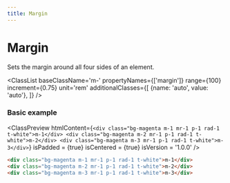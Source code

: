 ```yaml
---
title: Margin
---
```



# Margin

Sets the margin around all four sides of an element.

<ClassList 
  baseClassName='m-' 
  propertyNames={['margin']}
  range={100} 
  increment={0.75} 
  unit='rem' 
  additionalClasses={[
    {name: 'auto', value: 'auto'},
  ]} 
/>

### Basic example

<ClassPreview
  htmlContent={`
    <div class="bg-magenta m-1 mr-1 p-1 rad-1 t-white">m-1</div>
    <div class="bg-magenta m-2 mr-1 p-1 rad-1 t-white">m-2</div>
    <div class="bg-magenta m-3 mr-1 p-1 rad-1 t-white">m-3</div>
  `}
  isPadded = {true}
  isCentered = {true}
  isVersion = '1.0.0'
/>

```html
<div class="bg-magenta m-1 mr-1 p-1 rad-1 t-white">m-1</div>
<div class="bg-magenta m-2 mr-1 p-1 rad-1 t-white">m-2</div>
<div class="bg-magenta m-3 mr-1 p-1 rad-1 t-white">m-3</div>
```
